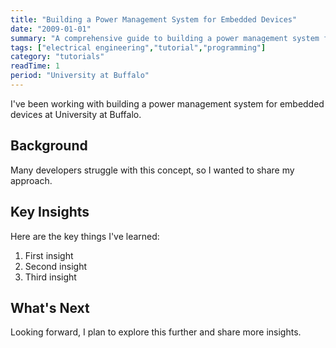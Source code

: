 ```yaml
---
title: "Building a Power Management System for Embedded Devices"
date: "2009-01-01"
summary: "A comprehensive guide to building a power management system for embedded devices. Learn the fundamentals and best practices."
tags: ["electrical engineering","tutorial","programming"]
category: "tutorials"
readTime: 1
period: "University at Buffalo"
---
```


I've been working with building a power management system for embedded devices at University at Buffalo.

## Background

Many developers struggle with this concept, so I wanted to share my approach.

## Key Insights

Here are the key things I've learned:

1. First insight
2. Second insight
3. Third insight

## What's Next

Looking forward, I plan to explore this further and share more insights.

